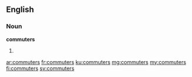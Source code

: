 ==English==

===Noun===
'''commuters'''

# {{plural of|commuter}}

[[ar:commuters]]
[[fr:commuters]]
[[ku:commuters]]
[[mg:commuters]]
[[my:commuters]]
[[fi:commuters]]
[[sv:commuters]]
